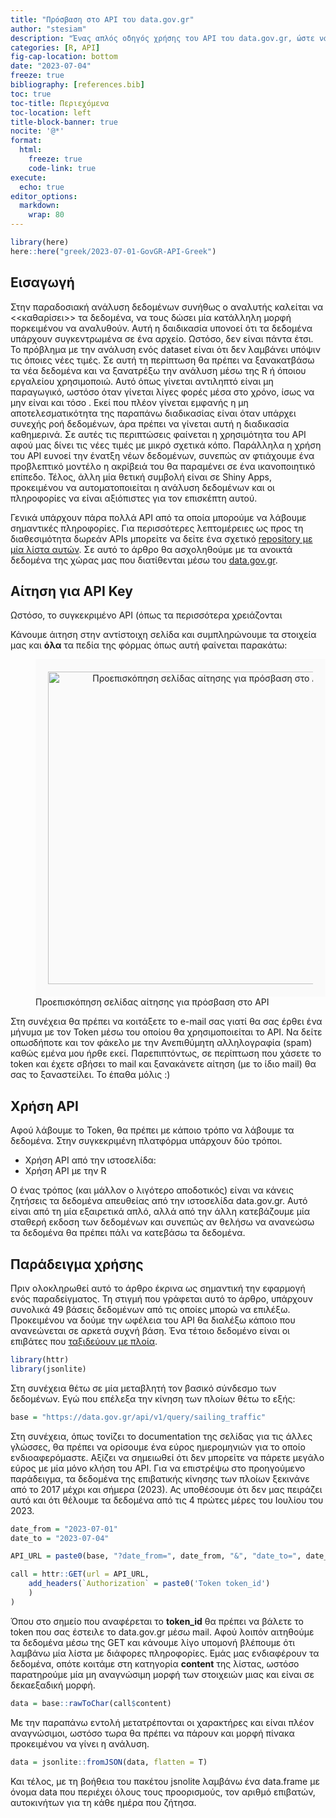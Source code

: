 ```yaml
---
title: "Πρόσβαση στο API του data.gov.gr"
author: "stesiam"
description: "Ένας απλός οδηγός χρήσης του API του data.gov.gr, ώστε να λαμβάνετε τη ροή δεδομένων με τη χρήση της R."
categories: [R, API]
fig-cap-location: bottom
date: "2023-07-04"
freeze: true
bibliography: [references.bib]
toc: true
toc-title: Περιεχόμενα
toc-location: left
title-block-banner: true
nocite: '@*'
format: 
  html:
    freeze: true
    code-link: true
execute:
  echo: true
editor_options: 
  markdown: 
    wrap: 80
---
```


```r
library(here)
here::here("greek/2023-07-01-GovGR-API-Greek")
```

## Εισαγωγή

Στην παραδοσιακή ανάλυση δεδομένων συνήθως ο αναλυτής καλείται να
\<<καθαρίσει>\> τα δεδομένα, να τους δώσει μία κατάλληλη μορφή πορκειμένου να
αναλυθούν. Αυτή η δαιδικασία υπονοεί ότι τα δεδομένα υπάρχουν συγκεντρωμένα σε
ένα αρχείο. Ωστόσο, δεν είναι πάντα έτσι. Το πρόβλημα με την ανάλυση ενός
dataset είναι ότι δεν λαμβάνει υπόψιν τις όποιες νέες τιμές. Σε αυτή τη
περίπτωση θα πρέπει να ξανακατβάσω τα νέα δεδομένα και να ξανατρέξω την ανάλυση
μέσω της R ή όποιου εργαλείου χρησιμοποιώ. Αυτό όπως γίνεται αντιληπτό είναι μη
παραγωγικό, ωστόσο όταν γίνεται λίγες φορές μέσα στο χρόνο, ίσως να μην είναι
και τόσο . Εκεί που πλέον γίνεται εμφανής η μη αποτελεσματικότητα της παραπάνω
διαδικασίας είναι όταν υπάρχει συνεχής ροή δεδομένων, άρα πρέπει να γίνεται αυτή
η διαδικασία καθημερινά. Σε αυτές τις περιπτώσεις φαίνεται η χρησιμότητα του API
αφού μας δίνει τις νέες τιμές με μικρό σχετικά κόπο. Παράλληλα η χρήση του API
ευνοεί την ένατξη νέων δεδομένων, συνεπώς αν φτιάχουμε ένα προβλεπτικό μοντέλο η
ακρίβειά του θα παραμένει σε ένα ικανοποιητικό επίπεδο. Τέλος, άλλη μία θετική
συμβολή είναι σε Shiny Apps, προκειμένου να αυτοματοποιείται η ανάλυση δεδομένων
και οι πληροφορίες να είναι αξιόπιστες για τον επισκέπτη αυτού.

Γενικά υπάρχουν πάρα πολλά API από τα οποία μπορούμε να λάβουμε σημαντικές
πληροφορίες. Για περισσότερες λεπτομέρειες ως προς τη διαθεσιμότητα δωρεάν APIs
μπορείτε να δείτε ένα σχετικό [repository με μία λίστα
αυτών](https://github.com/public-apis/public-apis). Σε αυτό το άρθρο θα
ασχοληθούμε με τα ανοικτά δεδομένα της χώρας μας που διατίθενται μέσω του
[data.gov.gr](data.gov.gr).

## Αίτηση για API Key

Ωστόσο, το συγκεκριμένο API (όπως τα περισσότερα χρειάζονται

Κάνουμε άιτηση στην αντίστοιχη σελίδα και συμπληρώνουμε τα στοιχεία μας και
**όλα** τα πεδία της φόρμας όπως αυτή φαίνεται παρακάτω:

![Προεπισκόπηση σελίδας αίτησης για πρόσβαση στο
API](images/datagovgr_api_request.png){style="text-align:center; background-color: #fafafa; padding: 20px"
width="500"}

Στη συνέχεια θα πρέπει να κοιτάξετε το e-mail σας γιατί θα σας έρθει ένα μήνυμα
με τον Token μέσω του οποίου θα χρησιμοποιείται το API. Να δείτε οπωσδήποτε και
τον φάκελο με την Ανεπιθύμητη αλληλογραφία (spam) καθώς εμένα μου ήρθε εκεί.
Παρεπιπτόντως, σε περίπτωση που χάσετε το token και έχετε σβήσει το mail και
ξανακάνετε αίτηση (με το ίδιο mail) θα σας το ξαναστείλει. Το έπαθα μόλις :)

## Χρήση API

Αφού λάβουμε το Token, θα πρέπει με κάποιο τρόπο να λάβουμε τα δεδομένα. Στην συγκεκριμένη πλατφόρμα υπάρχουν δύο τρόποι. 

- Χρήση API από την ιστοσελίδα: 
- Χρήση API με την R

Ο ένας τρόπος (και μάλλον ο λιγότερο αποδοτικός) είναι να κάνεις ζητήσεις τα δεδομένα απευθείας από την ιστοσελίδα data.gov.gr. Αυτό είναι από τη μία εξαιρετικά απλό, αλλά από την άλλη κατεβάζουμε μία σταθερή εκδοση των δεδομένων και συνεπώς αν θελήσω να ανανεώσω τα δεδομένα θα πρέπει πάλι να κατεβάσω τα δεδομένα. 



## Παράδειγμα χρήσης

Πριν ολοκληρωθεί αυτό το άρθρο έκρινα ως σημαντική την εφαρμογή ενός
παραδείγματος. Τη στιγμή που γράφεται αυτό το άρθρο, υπάρχουν συνολικά 49 βάσεις
δεδομένων από τις οποίες μπορώ να επιλέξω. Προκειμένου να δούμε την ωφέλεια του
API θα διαλέξω κάποιο που ανανεώνεται σε αρκετά συχνή βάση. Ένα τέτοιο δεδομένο
είναι οι επιβάτες που [ταξιδεύουν με πλοία](https://www.data.gov.gr/datasets/sailing_traffic/).

```r
library(httr)
library(jsonlite)
```

Στη συνέχεια θέτω σε μία μεταβλητή τον βασικό σύνδεσμο των δεδομένων. Εγώ που επέλεξα την κίνηση των πλοίων θέτω το εξής:

```r
base = "https://data.gov.gr/api/v1/query/sailing_traffic"
```

Στη συνέχεια, όπως τονίζει το documentation της σελίδας για τις άλλες γλώσσες, θα πρέπει να ορίσουμε ένα εύρος ημερομηνιών για το οποίο ενδιοαφερόμαστε. Αξίζει να σημειωθεί ότι δεν μπορείτε να πάρετε μεγάλο εύρος με μία μόνο κλήση του API. Για να επιστρέψω στο προηγούμενο παράδειγμα, τα δεδομένα της επιβατικής κίνησης των πλοίων ξεκινάνε από το 2017 μέχρι και σήμερα (2023). Ας υποθέσουμε ότι δεν μας πειράζει αυτό και ότι θέλουμε τα δεδομένα από τις 4 πρώτες μέρες του Ιουλίου του 2023.

```r
date_from = "2023-07-01"
date_to = "2023-07-04"

API_URL = paste0(base, "?date_from=", date_from, "&", "date_to=", date_to)

call = httr::GET(url = API_URL,
    add_headers(`Authorization` = paste0('Token token_id')
    )
)
```


Όπου στο σημείο που αναφέρεται το **token_id** θα πρέπει να βάλετε το token που σας έστειλε το data.gov.gr μέσω mail. Αφού λοιπόν αιτηθούμε τα δεδομένα μέσω της GET και κάνουμε λίγο υπομονή βλέπουμε ότι λαμβάνω μία λίστα με διάφορες πληροφορίες. Εμάς μας ενδιαφέρουν τα δεδομένα, οπότε κοιτάμε στη κατηγορία **content** της λίστας, ωστόσο παρατηρούμε μία μη αναγνώσιμη μορφή των στοιχειών μιας και είναι σε δεκαεξαδική μορφή. 

```r
data = base::rawToChar(call$content)
```

Με την παραπάνω εντολή μετατρέπονται οι χαρακτήρες και είναι πλέον αναγνώσιμοι, ωστόσο τωρα θα πρέπει να πάρουν και μορφή πίνακα προκειμένου να γίνει η ανάλυση. 

```r
data = jsonlite::fromJSON(data, flatten = T)
```


Και τέλος, με τη βοήθεια του πακέτου jsnolite λαμβάνω ένα data.frame με όνομα data που περιέχει όλους τους προορισμούς, τον αριθμό επιβατών, αυτοκινήτων για τη κάθε ημέρα που ζήτησα.
